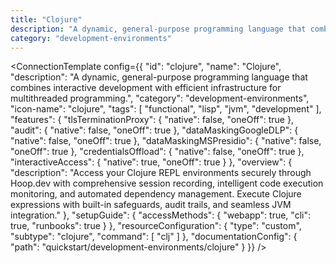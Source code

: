 ```yaml
---
title: "Clojure"
description: "A dynamic, general-purpose programming language that combines interactive development with efficient infrastructure for multithreaded programming."
category: "development-environments"
---
```



<ConnectionTemplate config={{
  "id": "clojure",
  "name": "Clojure",
  "description": "A dynamic, general-purpose programming language that combines interactive development with efficient infrastructure for multithreaded programming.",
  "category": "development-environments",
  "icon-name": "clojure",
  "tags": [
    "functional",
    "lisp",
    "jvm",
    "development"
  ],
  "features": {
    "tlsTerminationProxy": {
      "native": false,
      "oneOff": true
    },
    "audit": {
      "native": false,
      "oneOff": true
    },
    "dataMaskingGoogleDLP": {
      "native": false,
      "oneOff": true
    },
    "dataMaskingMSPresidio": {
      "native": false,
      "oneOff": true
    },
    "credentialsOffload": {
      "native": false,
      "oneOff": true
    },
    "interactiveAccess": {
      "native": true,
      "oneOff": true
    }
  },
  "overview": {
    "description": "Access your Clojure REPL environments securely through Hoop.dev with comprehensive session recording, intelligent code execution monitoring, and automated dependency management. Execute Clojure expressions with built-in safeguards, audit trails, and seamless JVM integration."
  },
  "setupGuide": {
    "accessMethods": {
      "webapp": true,
      "cli": true,
      "runbooks": true
    }
  },
  "resourceConfiguration": {
    "type": "custom",
    "subtype": "clojure",
    "command": [
      "clj"
    ]
  },
  "documentationConfig": {
    "path": "quickstart/development-environments/clojure"
  }
}} />


